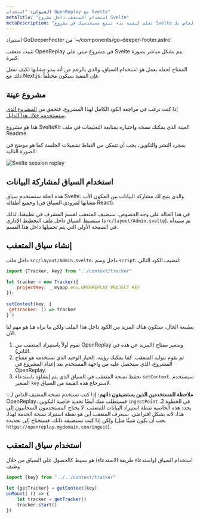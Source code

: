 ```yaml
---
العنوان: "استخدام OpenReplay مع Svelte"
metaTitle: "استخدام المتعقب داخل مشروع Svelte"
metaDescription: "تعلم كيفية بدء تتبع مستخدميك في مشروع Svelte الخاص بك"
---
```

استيراد GoDeeperFooter من '~/components/go-deeper-footer.astro'

تثبيت متعقب OpenReplay في مشروع مبني على Svelte يتم بشكل مباشر بصورة كبيرة.

المفتاح لجعله يعمل هو استخدام السياق، والذي بالرغم من أنه يبدو مشابها لكيف نفعل ذلك مع Next.js، فإن التنفيذ سيكون مختلفاً.

## مشروع عينة

إذا كنت ترغب في مراجعة الكود الكامل لهذا المشروع، فتحقق من [المشروع الذي سنستخدمه خلال هذا الدليل](https://github.com/deleteman/openreplay-svelte-example).

هذا هو مشروع SvelteKit العينة الذي يمكنك نسخه واختباره بمتابعة التعليمات في ملف Readme.

بمجرد النشر والتكوين، يجب أن تتمكن من التقاط تشغيلات الجلسة كما هو موضح في الصورة التالية:

![Svelte session replay](images/svelte-session.png)

## استخدام السياق لمشاركة البيانات

هذه الحلة ستستخدم سياق Svelte، والذي يتيح لك مشاركة البيانات بين المكون الأب وجميع أطفاله (مشابها لمزودي السياق في React).

في هذا الحالة على وجه الخصوص، سنضيف المتعقب لقسم المشرف في تطبيقنا، لذلك سنضبط السياق داخل ملف التخطيط الإداري (`src/layout/Admin.svelte`). ثم سنبدأه في الصفحة الأولى التي يتم تحميلها داخل هذا القسم.

## إنشاء سياق المتعقب

داخل ملف `src/layout/Admin.svelte`، داخل وسم `script`، لنضيف الكود التالي:


```jsx
import {Tracker, key} from "../context/tracker"

let tracker = new Tracker({
    projectKey: __myapp.env.OPENREPLAY_PROJECT_KEY
});
  
setContext(key, {
 getTracker: () => tracker
} )
```


بطبيعة الحال، ستكون هناك المزيد من الكود داخل هذا الملف ولكن ما نراه هنا هو مهم لنا الآن.

1. نقوم أولاً باستيراد المتعقب من OpenReplay ومتغير مفتاح (المزيد عن هذه في الثاني).
2. ثم نقوم بتوليد المتعقب. كما يمكنك رؤيته، الخيار الوحيد الذي نستخدمه هو مفتاح المشروع، الذي ستحصل عليه من واجهة المستخدم بعد إعداد المشروع في OpenReplay.
3. نحفظ نسخة المتعقب في السياق الذي يتم إنشاؤه باستدعاء `setContext`. سيستخدم المتغير `key` لاسترجاع هذه القيمة من السياق.

💡**ملاحظة للمستخدمين الذين يستضيفون ذاتهم:** إذا كنت تستخدم نسخة المضيف الذاتي لـ OpenReplay، فسيتطلب منك أيضًا تحديد خاصية التكوين `ingestPoint` في الخطوة 2. يحدد هذه الخاصية نقطة استيراد البيانات للمتعقب. لا يحتاج المستخدمون السحابيون إلى هذا، لأنه بشكل افتراضي، سيعرف المتعقب أين هو نقطة استيراد نسخة الخدمة لهذا، ولكن إذا كنت تستضيفه ذاتك، فستحتاج إلى تحديده (يجب أن يكون شيئًا مثل `https://openreplay.mydomain.com/ingest`).

## استخدام سياق المتعقب

استخدام السياق (واستدعاء طريقة الاستدعاء) هو بسيط كالحصول على السياق من خلال وظيف
```jsx
import {key} from "../../context/tracker"
  
let {getTracker} = getContext(key)
onMount( () => {
	let tracker = getTracker()
	tracker.start()
})
```
